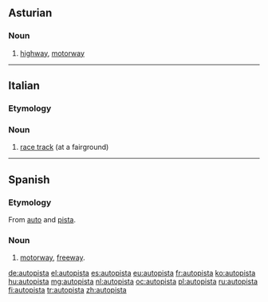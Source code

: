 ==Asturian==
{{wikipedia|lang=ast}}
===Noun===
{{ast-noun|f|autopistes}}

# [[highway]], [[motorway]]

----
==Italian==

===Etymology===
{{prefix|auto|pista|lang=it}}

===Noun===
{{it-noun|f}}

# [[race track]] (at a fairground)

----
==Spanish==

===Etymology===
From [[auto]] and [[pista]].

===Noun===
{{es-noun|f}}

# [[motorway]], [[freeway]].

[[de:autopista]]
[[el:autopista]]
[[es:autopista]]
[[eu:autopista]]
[[fr:autopista]]
[[ko:autopista]]
[[hu:autopista]]
[[mg:autopista]]
[[nl:autopista]]
[[oc:autopista]]
[[pl:autopista]]
[[ru:autopista]]
[[fi:autopista]]
[[tr:autopista]]
[[zh:autopista]]
